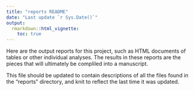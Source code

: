 ```yaml
---
title: "reports README"
date: "Last update `r Sys.Date()`"
output:
  rmarkdown::html_vignette:
    toc: true
---
```

Here are the output reports for this project, such as HTML documents of tables or other individual analyses. The results in these reports are the pieces that will ultimately be compliled into a manuscript.

This file should be updated to contain descriptions of all the files found in the "reports" directory, and knit to reflect the last time it was updated.